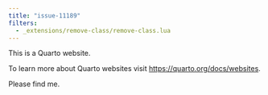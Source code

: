 ```yaml
---
title: "issue-11189"
filters:
  - _extensions/remove-class/remove-class.lua
---
```


This is a Quarto website.

To learn more about Quarto websites visit <https://quarto.org/docs/websites>.

::: {.quarto-exclude-from-search-index}

Please find me.

:::

